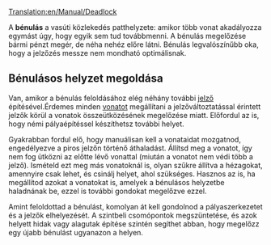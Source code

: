 [[Translation:en/Manual/Deadlock]]


A '''bénulás''' a vasúti közlekedés patthelyzete: amikor több vonat akadályozza egymást úgy, hogy egyik sem tud továbbmenni. A bénulás megelőzése bármi pénzt megér, de néha nehéz előre látni. Bénulás legvalószínűbb oka, hogy a jelzőzés messze nem mondható optimálisnak.

== Bénulásos helyzet megoldása ==

Van, amikor a bénulás feloldásához elég néhány további [[hu/Manual/Jelzők|jelző]] építésével.Érdemes minden [[hu/Manual/Vonatok|vonatot]] megállítani a jelzőváltoztatással érintett jelzők körül a vonatok összeütközésének megelőzése miatt. Előfordul az is, hogy némi pályaépítéssel készíthetsz további helyet.

Gyakrabban fordul elő, hogy manuálisan kell a vonataidat mozgatnod, engedélyezve a piros jelzőn történő áthaladást. Állítsd meg a vonatot, így nem fog ütközni az előtte lévő vonattal (miután a vonatot nem védi több a jelző). Ismételd ezt meg más vonatoknál is, olyan szűkre állítva a hézagokat, amennyire csak lehet, és csinálj helyet, ahol szükséges. Hasznos az is, ha megállítod azokat a vonatokat is, amelyek a bénulásos helyzetbe haladnának be, ezzel is további gondokat megelőzve ezzel.

Amint feloldottad a bénulást, komolyan át kell gondolnod a pályaszerkezetet és a jelzők elhelyezését. A szintbeli csomópontok megszüntetése, és azok helyett hidak vagy alagutak építése szintén segíthet abban, hogy megelőzz egy újabb bénulást ugyanazon a helyen.